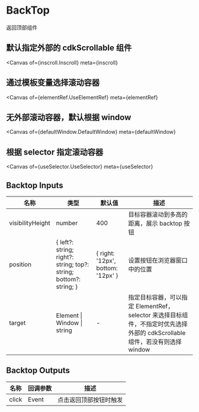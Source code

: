 

<Meta title="Example/Back Top" />

# BackTop

返回顶部组件

## 默认指定外部的 cdkScrollable 组件

<Canvas
  of={inscroll.Inscroll}
  meta={inscroll}
></Canvas>

## 通过模板变量选择滚动容器

<Canvas
  of={elementRef.UseElementRef}
  meta={elementRef}
></Canvas>

## 无外部滚动容器，默认根据 window

<Canvas
  of={defaultWindow.DefaultWindow}
  meta={defaultWindow}
></Canvas>

## 根据 selector 指定滚动容器

<Canvas
  of={useSelector.UseSelector}
  meta={useSelector}
></Canvas>

## Backtop Inputs

| 名称             | 类型                                                                | 默认值                              | 描述                                                                                                                       |
| ---------------- | ------------------------------------------------------------------- | ----------------------------------- | -------------------------------------------------------------------------------------------------------------------------- |
| visibilityHeight | number                                                              | 400                                 | 目标容器滚动到多高的距离，展示 backtop 按钮                                                                                |
| position         | \{ left?: string; right?: string; top?: string; bottom?: string; \} | \{ right: '12px', bottom: '12px' \} | 设置按钮在浏览器窗口中的位置                                                                                               |
| target           | Element \| Window \| string                                         | -                                   | 指定目标容器，可以指定 ElementRef，selector 来选择目标组件，不指定时优先选择外部的 cdkScrollable 组件，若没有则选择 window |

## Backtop Outputs

| 名称  | 回调参数 | 描述                   |
| ----- | -------- | ---------------------- |
| click | Event    | 点击返回顶部按钮时触发 |
